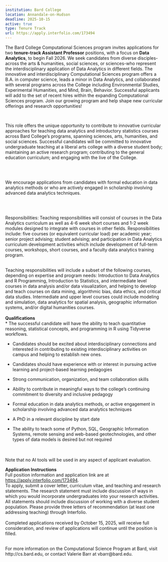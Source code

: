 ```yaml
---
institution: Bard College 
location: Annandale-on-Hudson
deadline: 2025-10-15
active: true
type: Tenure Track
url: https://apply.interfolio.com/173494
---
```


The Bard College Computational Sciences program invites applications for two **tenure-track Assistant Professor** positions, 
with a focus on **Data Analytics**, to begin Fall 2026. We seek candidates from diverse disciples-across the arts & humanities, 
social sciences, or sciences-who represent the interdisciplinary application of Data Analytics in different fields. 
The innovative and interdisciplinary Computational Sciences program offers a B.A. in computer science, leads a minor in 
Data Analytics, and collaborated with several programs across the College including Environmental Studies, 
Experimental Humanities, and Mind, Brain, Behavior. Successful applicants will add to the set of recent hires within 
the expanding Computational Sciences program. Join our growing program and help shape new curricular offerings and 
research opportunities!

<BR>

This role offers the unique opportunity to contribute to innovative curricular approaches for teaching data analytics 
and introductory statistics courses across Bard College’s programs, spanning sciences, arts, humanities, and social 
sciences. Successful candidates will be committed to innovative undergraduate teaching at a liberal arts college with 
a diverse student body; maintaining an active research program; contributing to the general education curriculum; and 
engaging with the live of the College.

 <BR><BR>

We encourage applications from candidates with formal education in data analytics methods or who are actively 
engaged in scholarship involving advanced data analytics techniques.

 <BR><BR>

Responsibilities: Teaching responsibilities will consist of courses in the Data Analytics curriculum as well as 
4-6 week short courses and 1-2 week modules designed to integrate with courses in other fields. 
Responsibilities include: five courses (or equivalent curricular load) per academic year; senior project advising; 
student advising; and participation in Data Analytics curriculum development activities which include development 
of full-term courses, workshops, short courses, and a faculty data analytics training program.
<BR><BR>
 

Teaching responsibilities will include a subset of the following courses, depending on expertise and program needs: 
Introduction to Data Analytics and R Programming, Introduction to Statistics, and intermediate level courses in 
data analysis and/or data visualization, and helping to develop and teach courses on data mining, algorithmic bias, 
data ethics, and critical data studies. Intermediate and upper level courses could include modeling and simulation, 
data analytics for spatial analysis, geographic information systems, and/or digital humanities courses.
<BR><BR>
**Qualifications**<BR>
*  The successful candidate will have the ability to teach quantitative reasoning, statistical concepts, and programming in 
R using Tidyverse workflows.  

*  Candidates should be excited about interdisciplinary connections and interested in contributing 
to existing interdisciplinary activities on campus and helping to establish new ones.

*  Candidates should have experience with or interest in pursuing active learning and project-based learning pedagogies

*  Strong communication, organization, and team collaboration skills

*  Ability to contribute in meaningful ways to the college’s continuing commitment to diversity and inclusive pedagogy

*  Formal education in data analytics methods, or active engagement in scholarship involving advanced data analytics techniques

*  A PhD in a relevant discipline by start date

*  The ability to teach some of Python, SQL, Geographic Information Systems, remote sensing and web-based geotechnologies, and other types of data models is desired but not required
 
<BR><BR>
Note that no AI tools will be used in any aspect of applicant evaluation.

**Application Instructions**<BR>
Full position information and application link are at [https://apply.interfolio.com/173494](https://apply.interfolio.com/173494).  
To apply, submit a cover letter, curriculum vitae, and teaching and research statements. The research statement must 
include discussion of ways in which you would incorporate undergraduates into your research activities. All statements 
should include discussion of working with a diverse student population. Please provide three letters of recommendation 
(at least one addressing teaching) through Interfolio.
<BR><BR>
Completed applications received by October 15, 2025, will receive full consideration, and review of applications will 
continue until the position is filled.
<BR><BR>
 

For more information on the Computational Science Program at Bard, visit http://cs.bard.edu, or contact Valerie Barr at vbarr@bard.edu.

 
